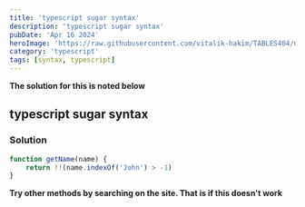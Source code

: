 ```yaml
---
title: 'typescript sugar syntax'
description: 'typescript sugar syntax'
pubDate: 'Apr 16 2024'
heroImage: 'https://raw.githubusercontent.com/vitalik-hakim/TABLES404/main/error_b/typescript.png'
category: 'typescript'
tags: [syntax, typescript]
---
```


**The solution for this is noted below**

## typescript sugar syntax

### Solution

```typescript
function getName(name) {
	return !!(name.indexOf('John') > -1)
}
```

**Try other methods by searching on the site. That is if this doesn't work**
